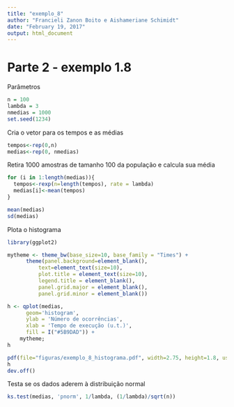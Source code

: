 ```yaml
---
title: "exemplo_8"
author: "Francieli Zanon Boito e Aishameriane Schimidt"
date: "February 19, 2017"
output: html_document
---
```


# Parte 2 - exemplo 1.8

Parâmetros
```r
n = 100
lambda = 3
nmedias = 1000
set.seed(1234)
```

Cria o vetor para os tempos e as médias
```r
tempos<-rep(0,n)
medias<-rep(0, nmedias)
```

Retira 1000 amostras de tamanho 100 da população e calcula sua média
```r
for (i in 1:length(medias)){
  tempos<-rexp(n=length(tempos), rate = lambda)
  medias[i]<-mean(tempos)
}

mean(medias)
sd(medias)
```

Plota o histograma
```r
library(ggplot2)

mytheme <- theme_bw(base_size=10, base_family = "Times") + 
      theme(panel.background=element_blank(), 
          text=element_text(size=10), 
          plot.title = element_text(size=10),  
          legend.title = element_blank(), 
          panel.grid.major = element_blank(), 
          panel.grid.minor = element_blank()) 

h <- qplot(medias, 
      geom='histogram',
      ylab = 'Número de ocorrências',
      xlab = 'Tempo de execução (u.t.)',
      fill = I("#5B9DAD")) + 
    mytheme;
h
```

```r
pdf(file="figuras/exemplo_8_histograma.pdf", width=2.75, height=1.8, useDingbats = FALSE)
h
dev.off()
```

Testa se os dados aderem à distribuição normal
```r
ks.test(medias, 'pnorm', 1/lambda, (1/lambda)/sqrt(n))
```